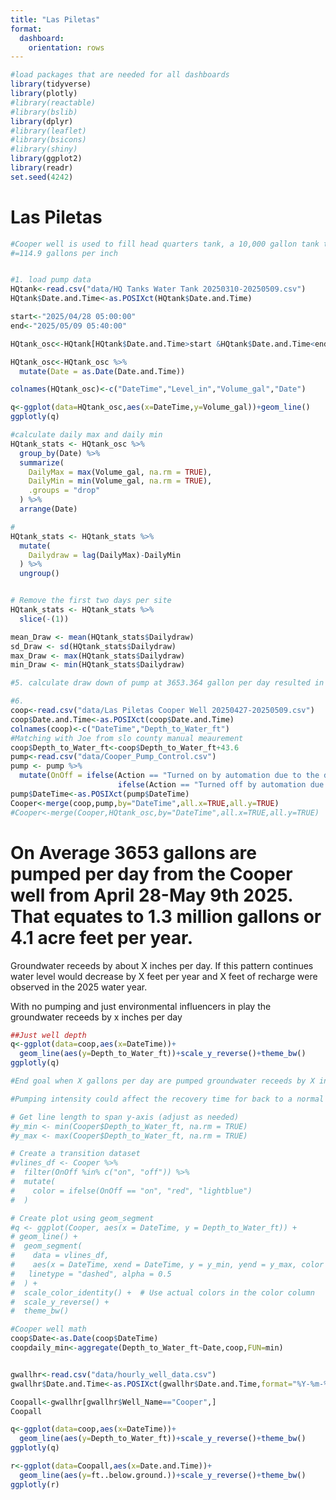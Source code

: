 ```yaml
---
title: "Las Piletas"
format: 
  dashboard: 
    orientation: rows
---
```



```r
#load packages that are needed for all dashboards
library(tidyverse)
library(plotly)             
#library(reactable)
#library(bslib)
library(dplyr)
#library(leaflet)
#library(bsicons)
#library(shiny)
library(ggplot2)
library(readr)
set.seed(4242)
```
# Las Piletas

```r
#Cooper well is used to fill head quarters tank, a 10,000 gallon tank that is 87 inches tall
#=114.9 gallons per inch


#1. load pump data
HQtank<-read.csv("data/HQ Tanks Water Tank 20250310-20250509.csv")
HQtank$Date.and.Time<-as.POSIXct(HQtank$Date.and.Time)

start<-"2025/04/28 05:00:00"
end<-"2025/05/09 05:40:00"

HQtank_osc<-HQtank[HQtank$Date.and.Time>start &HQtank$Date.and.Time<end,]

HQtank_osc<-HQtank_osc %>%
  mutate(Date = as.Date(Date.and.Time))

colnames(HQtank_osc)<-c("DateTime","Level_in","Volume_gal","Date")
```

```r
q<-ggplot(data=HQtank_osc,aes(x=DateTime,y=Volume_gal))+geom_line()
ggplotly(q)

#calculate daily max and daily min
HQtank_stats <- HQtank_osc %>%
  group_by(Date) %>%
  summarize(
    DailyMax = max(Volume_gal, na.rm = TRUE),
    DailyMin = min(Volume_gal, na.rm = TRUE),
    .groups = "drop"
  ) %>%
  arrange(Date)

#
HQtank_stats <- HQtank_stats %>%
  mutate(
    Dailydraw = lag(DailyMax)-DailyMin
  ) %>%
  ungroup()


# Remove the first two days per site
HQtank_stats <- HQtank_stats %>%
  slice(-(1)) 

mean_Draw <- mean(HQtank_stats$Dailydraw)
sd_Draw <- sd(HQtank_stats$Dailydraw)
max_Draw <- max(HQtank_stats$Dailydraw)
min_Draw <- min(HQtank_stats$Dailydraw)

#5. calculate draw down of pump at 3653.364 gallon per day resulted in X draw down

#6. 
coop<-read.csv("data/Las Piletas Cooper Well 20250427-20250509.csv")
coop$Date.and.Time<-as.POSIXct(coop$Date.and.Time)
colnames(coop)<-c("DateTime","Depth_to_Water_ft")
#Matching with Joe from slo county manual meaurement
coop$Depth_to_Water_ft<-coop$Depth_to_Water_ft+43.6
pump<-read.csv("data/Cooper_Pump_Control.csv")
pump <- pump %>%
  mutate(OnOff = ifelse(Action == "Turned on by automation due to the destination tank's levels", "on",
                        ifelse(Action == "Turned off by automation due to the destination tank's levels", "off", NA)))
pump$DateTime<-as.POSIXct(pump$DateTime)
Cooper<-merge(coop,pump,by="DateTime",all.x=TRUE,all.y=TRUE)
#Cooper<-merge(Cooper,HQtank_osc,by="DateTime",all.x=TRUE,all.y=TRUE)
```

# On Average 3653 gallons are pumped per day from the Cooper well from April 28-May 9th 2025. That equates to 1.3 million gallons or 4.1 acre feet per year. 

Groundwater receeds by about X inches per day. If this pattern continues water level would decrease by X feet per year and X feet of recharge were observed in the 2025 water year.

With no pumping and just environmental influencers in play the groundwater receeds by x inches per day

```r

##Just well depth
q<-ggplot(data=coop,aes(x=DateTime))+
  geom_line(aes(y=Depth_to_Water_ft))+scale_y_reverse()+theme_bw()
ggplotly(q)

#End goal when X gallons per day are pumped groundwater receeds by X inches per day. With no pumping and just environmental influencers in play the groundwater receeds by x inches per day

#Pumping intensity could affect the recovery time for back to a normal well depth Ex. Jan 6 pump event resulted in 6 days to recover to normal with a drawdown of 95 feet during pumping, while April 2 only took 1 day with a drawdown of 38 feet during pumping

# Get line length to span y-axis (adjust as needed)
#y_min <- min(Cooper$Depth_to_Water_ft, na.rm = TRUE)
#y_max <- max(Cooper$Depth_to_Water_ft, na.rm = TRUE)

# Create a transition dataset
#vlines_df <- Cooper %>%
#  filter(OnOff %in% c("on", "off")) %>%
#  mutate(
#    color = ifelse(OnOff == "on", "red", "lightblue")
#  )

# Create plot using geom_segment
#q <- ggplot(Cooper, aes(x = DateTime, y = Depth_to_Water_ft)) +
# geom_line() +
#  geom_segment(
#    data = vlines_df,
#    aes(x = DateTime, xend = DateTime, y = y_min, yend = y_max, color = color),
#   linetype = "dashed", alpha = 0.5
#  ) +
#  scale_color_identity() +  # Use actual colors in the color column
#  scale_y_reverse() +
#  theme_bw()
```



```r
#Cooper well math
coop$Date<-as.Date(coop$DateTime)
coopdaily_min<-aggregate(Depth_to_Water_ft~Date,coop,FUN=min)


gwallhr<-read.csv("data/hourly_well_data.csv")
gwallhr$Date.and.Time<-as.POSIXct(gwallhr$Date.and.Time,format="%Y-%m-%d %H:%M:%S")

Coopall<-gwallhr[gwallhr$Well_Name=="Cooper",]
Coopall

q<-ggplot(data=coop,aes(x=DateTime))+
  geom_line(aes(y=Depth_to_Water_ft))+scale_y_reverse()+theme_bw()
ggplotly(q)

r<-ggplot(data=Coopall,aes(x=Date.and.Time))+
  geom_line(aes(y=ft..below.ground.))+scale_y_reverse()+theme_bw()
ggplotly(r)
```


















